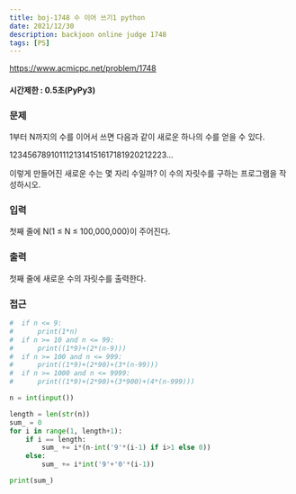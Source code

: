 ```yaml
---
title: boj-1748 수 이어 쓰기1 python
date: 2021/12/30
description: backjoon online judge 1748
tags: [PS]
---
```


https://www.acmicpc.net/problem/1748

#### 시간제한 : 0.5초(PyPy3)

### 문제
1부터 N까지의 수를 이어서 쓰면 다음과 같이 새로운 하나의 수를 얻을 수 있다.

1234567891011121314151617181920212223...

이렇게 만들어진 새로운 수는 몇 자리 수일까? 이 수의 자릿수를 구하는 프로그램을 작성하시오.

### 입력
첫째 줄에 N(1 ≤ N ≤ 100,000,000)이 주어진다.

### 출력
첫째 줄에 새로운 수의 자릿수를 출력한다.

### 접근

```python
#  if n <= 9:
#      print(1*n)
#  if n >= 10 and n <= 99:
#      print((1*9)+(2*(n-9)))
#  if n >= 100 and n <= 999:
#      print((1*9)+(2*90)+(3*(n-99)))
#  if n >= 1000 and n <= 9999:
#      print((1*9)+(2*90)+(3*900)+(4*(n-999)))
```

```python
n = int(input())

length = len(str(n))
sum_ = 0
for i in range(1, length+1):
    if i == length:
        sum_ += i*(n-int('9'*(i-1) if i>1 else 0))
    else:
        sum_ += i*int('9'+'0'*(i-1))

print(sum_)
```
